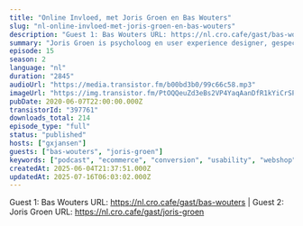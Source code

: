 ```yaml
---
title: "Online Invloed, met Joris Groen en Bas Wouters"
slug: "nl-online-invloed-met-joris-groen-en-bas-wouters"
description: "Guest 1: Bas Wouters URL: https://nl.cro.cafe/gast/bas-wouters | Guest 2: Joris Groen URL: https://nl.cro.cafe/gast/joris-groen"
summary: "Joris Groen is psycholoog en user experience designer, gespecialiseerd in online overtuigen. Bij booking.com houdt hij zich bezig met conversie via conversational interfaces en je kent hem wellicht nog van een vorige podcast aflevering. Joris heeft een boek geschreven samen met Bas Wouters en Bas is overtuigingsexpert en oprichter van Onlineinvloed.nl. Als enige ter wereld mag hij zich Cialdini Method Certified Trainer én BJ Fogg Certified Tiny Habits coach noemen. \r\nHet boek dat de heren hebben geschreven heet Online Invloed en daar gaan we het vandaag dan ook uitgebreid over hebben!"
episode: 15
season: 2
language: "nl"
duration: "2845"
audioUrl: "https://media.transistor.fm/b00bd3b0/99c66c58.mp3"
imageUrl: "https://img.transistor.fm/PtOQQeuZd3eBs2VP4YaqAanDfR1kYiCrSPZKoLMJBGQ/rs:fill:3000:3000:1/q:60/aHR0cHM6Ly9pbWct/dXBsb2FkLXByb2R1/Y3Rpb24udHJhbnNp/c3Rvci5mbS9kZTIx/OTUwNmMxOTVhZGQw/ZmFjZTcwOGMwOGJj/NWQxYy5qcGVn.webp"
pubDate: 2020-06-07T22:00:00.000Z
transistorId: "397761"
downloads_total: 214
episode_type: "full"
status: "published"
hosts: ["gxjansen"]
guests: ["bas-wouters", "joris-groen"]
keywords: ["podcast", "ecommerce", "conversion", "usability", "webshop", "english"]
createdAt: 2025-06-04T21:37:51.000Z
updatedAt: 2025-07-16T06:03:02.000Z
---
```


Guest 1: Bas Wouters URL: https://nl.cro.cafe/gast/bas-wouters | Guest 2: Joris Groen URL: https://nl.cro.cafe/gast/joris-groen
